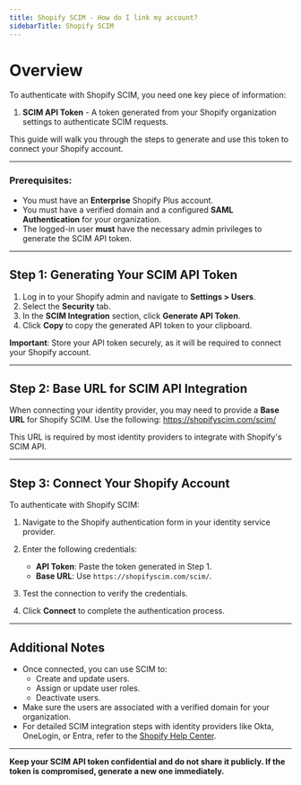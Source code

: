 ```yaml
---
title: Shopify SCIM - How do I link my account?
sidebarTitle: Shopify SCIM
---
```


# Overview

To authenticate with Shopify SCIM, you need one key piece of information:
1. **SCIM API Token** - A token generated from your Shopify organization settings to authenticate SCIM requests.

This guide will walk you through the steps to generate and use this token to connect your Shopify account.

---

### Prerequisites:

- You must have an **Enterprise** Shopify Plus account.
- You must have a verified domain and a configured **SAML Authentication** for your organization.
- The logged-in user **must** have the necessary admin privileges to generate the SCIM API token.

---

## Step 1: Generating Your SCIM API Token

1. Log in to your Shopify admin and navigate to **Settings > Users**.
2. Select the **Security** tab.
3. In the **SCIM Integration** section, click **Generate API Token**.
4. Click **Copy** to copy the generated API token to your clipboard.

**Important**: Store your API token securely, as it will be required to connect your Shopify account.

---

## Step 2: Base URL for SCIM API Integration

When connecting your identity provider, you may need to provide a **Base URL** for Shopify SCIM. Use the following:
https://shopifyscim.com/scim/


This URL is required by most identity providers to integrate with Shopify's SCIM API.

---

## Step 3: Connect Your Shopify Account

To authenticate with Shopify SCIM:

1. Navigate to the Shopify authentication form in your identity service provider.
2. Enter the following credentials:
   - **API Token**: Paste the token generated in Step 1.
   - **Base URL**: Use `https://shopifyscim.com/scim/`.

3. Test the connection to verify the credentials.
4. Click **Connect** to complete the authentication process.

---

## Additional Notes

- Once connected, you can use SCIM to:
  - Create and update users.
  - Assign or update user roles.
  - Deactivate users.
- Make sure the users are associated with a verified domain for your organization.
- For detailed SCIM integration steps with identity providers like Okta, OneLogin, or Entra, refer to the [Shopify Help Center](https://help.shopify.com/en/manual/organization-settings/users/security/scim).

---

**Keep your SCIM API token confidential and do not share it publicly. If the token is compromised, generate a new one immediately.**
